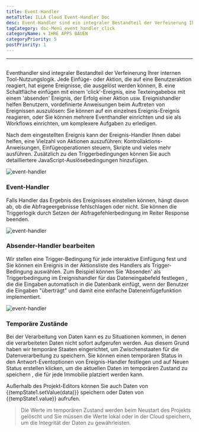 ```yaml
---
title: Event-Handler
metaTitle: ILLA Cloud Event-Handler Doc
desc: Event-Handler sind ein integraler Bestandteil der Verfeinerung Ihrer internen Tool-Nutzungslogik
tagCategory: doc-Menü_event_handler_click
categoryName: 🌀 IHRE APPS BAUEN
categoryPriority: 5
postPriority: 1
---
```


* * *

## <Heading hidden>Event-Handler</Heading>

Eventhandler sind integraler Bestandteil der Verfeinerung Ihrer internen Tool-Nutzungslogik. Jede Einfüge- oder Aktion, die auf eine Benutzeraktion reagiert, hat eigene Ereignisse, die ausgelöst werden können, B. eine Schaltfläche einfügen mit einem 'click'-Ereignis, eine Texteingabebox mit einem 'absenden' Ereignis, der Erfolg einer Aktion usw. Ereignishandler helfen Benutzern, vordefinierte Anweisungen beim Auftreten von Ereignissen auszulösen: Sie können auf ein einzelnes Ereignis-Ereignis reagieren, oder Sie können mehrere Eventhandler einrichten und sie als Workflows einrichten, um komplexere Aufgaben zu erledigen.

Nach dem eingestellten Ereignis kann der Ereignis-Handler Ihnen dabei helfen, eine Vielzahl von Aktionen auszuführen: Kontrollaktions-Anweisungen, Einfügeoperationen steuern, Skripte und vieles mehr ausführen. Zusätzlich zu den Triggerbedingungen können Sie auch detailliertere JavaScript-Auslösebedingungen hinzufügen.

<img alt="event-handler" src='https://cdn.illacloud.com/official-website/img/official-site/event-handler-01.png' />

### Event-Handler

Falls Handler das Ergebnis des Ereignisses einstellen können, hängt davon ab, ob die Abfrageergebnisse fehlschlagen oder nicht. Sie können die Triggerlogik durch Setzen der Abfragefehlerbedingung im Reiter Response beenden.

<img alt="event-handler" src='https://cdn.illacloud.com/official-website/img/official-site/event-handler-02.png' />

### Absender-Handler bearbeiten

Wir stellen eine Trigger-Bedingung für jede interaktive Einfügung fest und Sie können ein Ereignis in der Aktionsliste des Handlers als Trigger-Bedingung auswählen. Zum Beispiel können Sie 'Absenden' als Triggerbedingung im Ereignishandler für das Dateneingabefeld festlegen , die die Eingaben automatisch in die Datenbank einfügt, wenn der Benutzer die Eingaben "überträgt" und damit eine einfache Dateneinfügefunktion implementiert.

<img alt="event-handler" src='https://cdn.illacloud.com/official-website/img/official-site/event-handler-03.png' />

### Temporäre Zustände

Bei der Verarbeitung von Daten kann es zu Situationen kommen, in denen die verarbeiteten Daten nicht sofort aufgerufen werden. Aus diesem Grund haben wir temporäre Staaten eingerichtet, um Zwischenstaaten für die Datenverarbeitung zu speichern. Sie können einen temporären Status in den Antwort-Eventoptionen von Ereignis-Handler festlegen und auf Neuen Status erstellen klicken, um die aktuellen Daten im temporären Zustand zu speichern , die für jede Immobilie platziert werden kann.

Außerhalb des Projekt-Editors können Sie auch Daten von {{tempState1.setValue(data)}} speichern oder Daten von {{tempState1.value}} aufrufen.

> Die Werte im temporären Zustand werden beim Neustart des Projekts gelöscht und Sie müssen die Werte lokal oder in der Cloud speichern, um die Integrität der Daten zu gewährleisten.

